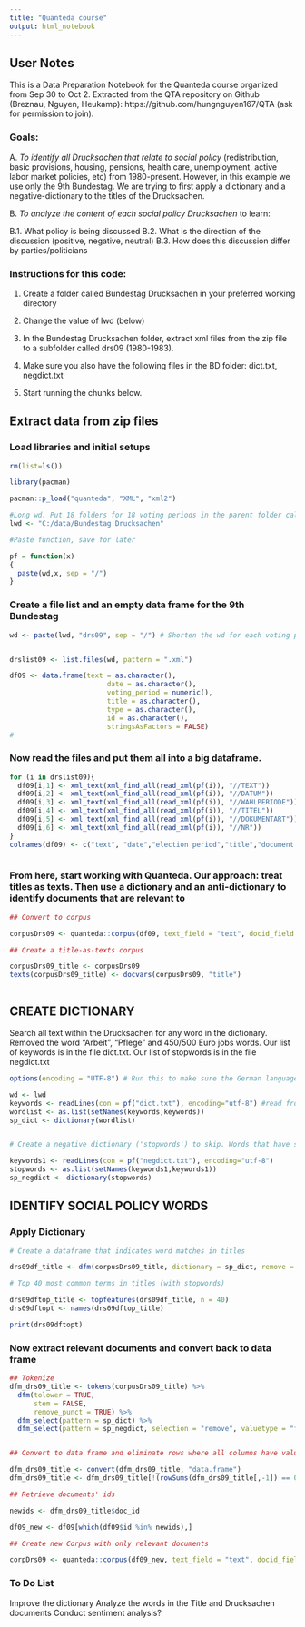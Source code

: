 ```yaml
---
title: "Quanteda course"
output: html_notebook
---
```




## User Notes

This is a Data Preparation Notebook for the Quanteda course organized from Sep 30 to Oct 2. Extracted from the QTA repository on Github (Breznau, Nguyen, Heukamp): https://github.com/hungnguyen167/QTA (ask for permission to join).

### Goals:


A. *To identify all Drucksachen that relate to social policy* (redistribution, basic provisions, housing, pensions, health care, unemployment, active labor market policies, etc) from 1980-present. However, in this example we use only the 9th Bundestag. We are trying to first apply a dictionary and a negative-dictionary to the titles of the Drucksachen. 

B. *To analyze the content of each social policy Drucksachen* to learn:

  B.1. What policy is being discussed
  B.2. What is the direction of the discussion (positive, negative, neutral)
  B.3. How does this discussion differ by parties/politicians



### Instructions for this code:

1. Create a folder called Bundestag Drucksachen in your preferred working directory

2. Change the value of lwd (below)

3. In the Bundestag Drucksachen folder, extract xml files from the zip file to a subfolder called drs09 (1980-1983). 

4. Make sure you also have the following files in the BD folder: dict.txt, negdict.txt

5. Start running the chunks below.


## Extract data from zip files

### Load libraries and initial setups


```r
rm(list=ls())

library(pacman)

pacman::p_load("quanteda", "XML", "xml2")

#Long wd. Put 18 folders for 18 voting periods in the parent folder called Bundestag Drucksachen. 
lwd <- "C:/data/Bundestag Drucksachen"

#Paste function, save for later

pf = function(x)
{
  paste(wd,x, sep = "/")
}

```

### Create a file list and an empty data frame for the 9th Bundestag

```r
wd <- paste(lwd, "drs09", sep = "/") # Shorten the wd for each voting period


drslist09 <- list.files(wd, pattern = ".xml")

df09 <- data.frame(text = as.character(),
                        date = as.character(),
                        voting_period = numeric(),
                        title = as.character(),
                        type = as.character(),
                        id = as.character(),
                        stringsAsFactors = FALSE)
# 
```

### Now read the files and put them all into a big dataframe. 


```r
 
for (i in drslist09){
  df09[i,1] <- xml_text(xml_find_all(read_xml(pf(i)), "//TEXT"))
  df09[i,2] <- xml_text(xml_find_all(read_xml(pf(i)), "//DATUM"))
  df09[i,3] <- xml_text(xml_find_all(read_xml(pf(i)), "//WAHLPERIODE"))
  df09[i,4] <- xml_text(xml_find_all(read_xml(pf(i)), "//TITEL"))
  df09[i,5] <- xml_text(xml_find_all(read_xml(pf(i)), "//DOKUMENTART"))
  df09[i,6] <- xml_text(xml_find_all(read_xml(pf(i)), "//NR"))
}
colnames(df09) <- c("text", "date","election period","title","document type","id")



```

### From here, start working with Quanteda. Our approach: treat titles as texts. Then use a dictionary and an anti-dictionary to identify documents that are relevant to 

```r
## Convert to corpus

corpusDrs09 <- quanteda::corpus(df09, text_field = "text", docid_field = "id" )

## Create a title-as-texts corpus

corpusDrs09_title <- corpusDrs09
texts(corpusDrs09_title) <- docvars(corpusDrs09, "title")



```

## CREATE DICTIONARY

Search all text within the Drucksachen for any word in the dictionary.
Removed the word "Arbeit", "Pflege" and 450/500 Euro jobs words.
Our list of keywords is in the file dict.txt. 
Our list of stopwords is in the file negdict.txt


```r
options(encoding = "UTF-8") # Run this to make sure the German language is read properly.

wd <- lwd
keywords <- readLines(con = pf("dict.txt"), encoding="utf-8") #read from a txt file with all keywords.
wordlist <- as.list(setNames(keywords,keywords))
sp_dict <- dictionary(wordlist)


# Create a negative dictionary ('stopwords') to skip. Words that have socail policy words in them but do not relate to social policy

keywords1 <- readLines(con = pf("negdict.txt"), encoding="utf-8")
stopwords <- as.list(setNames(keywords1,keywords1))
sp_negdict <- dictionary(stopwords)

```


## IDENTIFY SOCIAL POLICY WORDS


### Apply Dictionary

```r
# Create a dataframe that indicates word matches in titles

drs09df_title <- dfm(corpusDrs09_title, dictionary = sp_dict, remove = stopwords)

# Top 40 most common terms in titles (with stopwords)

drs09dftop_title <- topfeatures(drs09df_title, n = 40)
drs09dftopt <- names(drs09dftop_title)

print(drs09dftopt)

```


### Now extract relevant documents and convert back to data frame 

```r
## Tokenize 
dfm_drs09_title <- tokens(corpusDrs09_title) %>%
  dfm(tolower = TRUE, 
      stem = FALSE,
      remove_punct = TRUE) %>% 
  dfm_select(pattern = sp_dict) %>%
  dfm_select(pattern = sp_negdict, selection = "remove", valuetype = "fixed") 


## Convert to data frame and eliminate rows where all columns have value = 0. 

dfm_drs09_title <- convert(dfm_drs09_title, "data.frame")
dfm_drs09_title <- dfm_drs09_title[!(rowSums(dfm_drs09_title[,-1]) == 0),]

## Retrieve documents' ids 

newids <- dfm_drs09_title$doc_id

df09_new <- df09[which(df09$id %in% newids),]

## Create new Corpus with only relevant documents

corpDrs09 <- quanteda::corpus(df09_new, text_field = "text", docid_field = "id" )

```

### To Do List

Improve the dictionary
Analyze the words in the Title and Drucksachen documents
Conduct sentiment analysis?